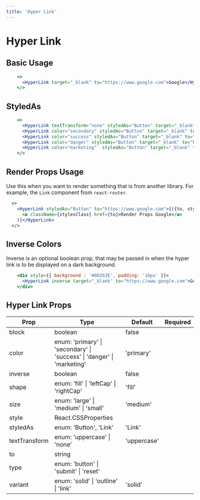 ```yaml
---
title: 'Hyper Link'
---
```



# Hyper Link

## Basic Usage

```.jsx
    <>
      <HyperLink target="_blank" to="https://www.google.com">Google</HyperLink>
    </>
```

## StyledAs

```.jsx
    <>
      <HyperLink textTransform="none" styledAs="Button" target="_blank" to="https://www.google.com">Google</HyperLink>
      <HyperLink color="secondary" styledAs="Button" target="_blank" to="https://www.google.com">Google</HyperLink>
      <HyperLink color="success" styledAs="Button" target="_blank" to="https://www.google.com">Google</HyperLink>
      <HyperLink color="danger" styledAs="Button" target="_blank" to="https://www.google.com">Google</HyperLink>
      <HyperLink color="marketing"  styledAs="Button" target="_blank" to="https://www.google.com">Google</HyperLink>
    </>
```

## Render Props Usage

Use this when you want to render something that is from another library. For example, the `Link` component from `react-router`.

```.jsx
  <>
    <HyperLink styledAs="Button" to="https://www.google.com">{({to, stylesClass}) => (
      <a className={stylesClass} href={to}>Render Props Google</a>
    )}</HyperLink>
  </>
```

## Inverse Colors

Inverse is an optional boolean prop, that may be passed in when the hyper link is to be displayed on a dark background.

```.jsx
    <div style={{ background : '#00263E', padding: '10px' }}>
      <HyperLink inverse target="_blank" to="https://www.google.com">Google inverse link</HyperLink>
    </div>
```

## Hyper Link Props

| Prop          | Type                                                                                   | Default     | Required |
| ------------- | -------------------------------------------------------------------------------------- | ----------- | :------: |
| block         | boolean                                                                                | false       |
| color         | enum: 'primary' &#124; 'secondary' &#124; 'success' &#124; 'danger' &#124; 'marketing' | 'primary'   |
| inverse       | boolean                                                                                | false       |
| shape         | enum: 'fill' &#124; 'leftCap' &#124; 'rightCap'                                        | 'fill'      |
| size          | enum: 'large' &#124; 'medium' &#124; 'small'                                           | 'medium'    |
| style         | React.CSSProperties                                                                    |             |
| styledAs      | enum: 'Button', 'Link'                                                                 | 'Link'      |          |
| textTransform | enum: 'uppercase' &#124; 'none'                                                        | 'uppercase' |
| to            | string                                                                                 |
| type          | enum: 'button' &#124; 'submit' &#124; 'reset'                                          |
| variant       | enum: 'solid' &#124; 'outline' &#124; 'link'                                           | 'solid'     |          |
